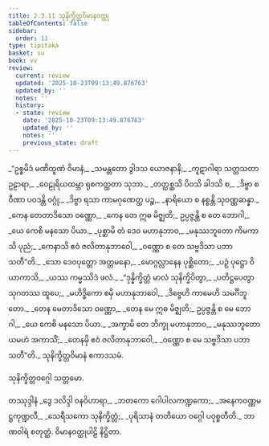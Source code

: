 ```yaml
---
title: 2.3.11 သုနိက္ခိတ္တဝိမာနဝတ္ထု
tableOfContents: false
sidebar:
  order: 11
type: tipitaka
basket: su
book: vv
review:
  current: review
  updated: '2025-10-23T09:13:49.876763'
  updated_by: ''
  notes: ''
  history:
  - state: review
    date: '2025-10-23T09:13:49.876763'
    updated_by: ''
    notes: ''
    previous_state: draft
---
```



<ReviewStatus review={frontmatter.review} showDetails={true} />

<HypothesisAnnotation frontmatter={frontmatter} />

<DynamicBreadcrumb />

<Division number="1282" book="vv" e="ch" v="19" p="124">

<Paragraph number="1136" type="verses" book="vv">
_“ဥစ္စမိဒံ မဏိထူဏံ ဝိမာနံ,_  
_သမန္တတော ဒွါဒသ ယောဇနာနိ;_  
_ကူဋာဂါရာ သတ္တသတာ ဥဠာရာ,_  
_ဝေဠုရိယထမ္ဘာ ရုစကတ္ထတာ သုဘာ._  

</Paragraph>

</Division>
<Division number="1283" book="vv" e="ch" v="19" p="124">

<Paragraph number="1137" type="verses" book="vv">
_တတ္ထစ္ဆသိ ပိဝသိ ခါဒသိ စ,_  
_ဒိဗ္ဗာ စ ဝီဏာ ပဝဒန္တိ ဝဂ္ဂုံ;_  
_ဒိဗ္ဗာ ရသာ ကာမဂုဏေတ္ထ ပဉ္စ,_  
_နာရိယော စ နစ္စန္တိ သုဝဏ္ဏဆန္နာ._  

</Paragraph>

</Division>
<Division number="1284" book="vv" e="ch" v="19" p="124">

<Paragraph number="1138" type="verses" book="vv">
_ကေန တေတာဒိသော ဝဏ္ဏော,_  
_ကေန တေ ဣဓ မိဇ္ဈတိ;_  
ဥပ္ပဇ္ဇန္တိ စ တေ ဘောဂါ,_  
_ယေ ကေစိ မနသော ပိယာ._  

</Paragraph>

</Division>
<Division number="1285" book="vv" e="ch" v="19" p="125">

<Paragraph number="1139" type="verses" book="vv">
_ပုစ္ဆာမိ တံ ဒေဝ မဟာနုဘာဝ,_  
_မနုဿဘူတော ကိမကာသိ ပုညံ;_  
_ကေနာသိ ဧဝံ ဇလိတာနုဘာဝေါ,_  
_ဝဏ္ဏော စ တေ သဗ္ဗဒိသာ ပဘာသတီ”တိ._  

</Paragraph>

</Division>
<Division number="1286" book="vv" e="ch" v="19" p="125">

<Paragraph number="1140" type="verses" book="vv">
_သော ဒေဝပုတ္တော အတ္တမနော,_  
_မောဂ္ဂလ္လာနေန ပုစ္ဆိတော;_  
_ပဉှံ ပုဋ္ဌော ဝိယာကာသိ,_  
_ယဿ ကမ္မဿိဒံ ဖလံ._  

</Paragraph>

</Division>
<Division number="1287" book="vv" e="ch" v="19" p="125">

<Paragraph number="1141" type="verses" book="vv">
_“ဒုန္နိက္ခိတ္တံ မာလံ သုနိက္ခိပိတွာ,_  
_ပတိဋ္ဌပေတွာ သုဂတဿ ထူပေ;_  
_မဟိဒ္ဓိကော စမှိ မဟာနုဘာဝေါ,_  
_ဒိဗ္ဗေဟိ ကာမေဟိ သမင်္ဂိဘူတော._  

</Paragraph>

</Division>
<Division number="1288" book="vv" e="ch" v="19" p="125">

<Paragraph number="1142" type="verses" book="vv">
_တေန မေတာဒိသော ဝဏ္ဏော,_  
_တေန မေ ဣဓ မိဇ္ဈတိ;_  
ဥပ္ပဇ္ဇန္တိ စ မေ ဘောဂါ,_  
_ယေ ကေစိ မနသော ပိယာ._  

</Paragraph>

</Division>
<Division number="1289" book="vv" e="ch" v="19" p="125">

<Paragraph number="1143" type="verses" book="vv">
_အက္ခာမိ တေ ဘိက္ခု မဟာနုဘာဝ,_  
_မနုဿဘူတော ယမဟံ အကာသိံ;_  
_တေနမှိ ဧဝံ ဇလိတာနုဘာဝေါ,_  
_ဝဏ္ဏော စ မေ သဗ္ဗဒိသာ ပဘာသတီ”တိ._  


</Paragraph>
</Division>

<Paragraph number="1144" type="center" book="vv">
သုနိက္ခိတ္တဝိမာနံ ဧကာဒသမံ.

  
သုနိက္ခိတ္တဝဂ္ဂေါ သတ္တမော.



</Paragraph>

<Paragraph number="1145" type="center" book="vv">
တဿုဒ္ဒါနံ


</Paragraph>

<Paragraph number="1146" type="verses" book="vv">
_ဒွေ ဒလိဒ္ဒါ ဝနဝိဟာရာ,_  
_ဘတကော ဂေါပါလကဏ္ဍကော;_  
_အနေကဝဏ္ဏမဋ္ဌကုဏ္ဍလီ,_  
_သေရီသကော သုနိက္ခိတ္တံ;_  
_ပုရိသာနံ တတိယော ဝဂ္ဂေါ ပဝုစ္စတီတိ._  


</Paragraph>

<Paragraph number="1147" type="center" book="vv">
ဘာဏဝါရံ စတုတ္ထံ.



</Paragraph>

<Paragraph number="1148" type="center" book="vv">
ဝိမာနဝတ္ထုပါဠိ နိဋ္ဌိတာ.
</Paragraph>